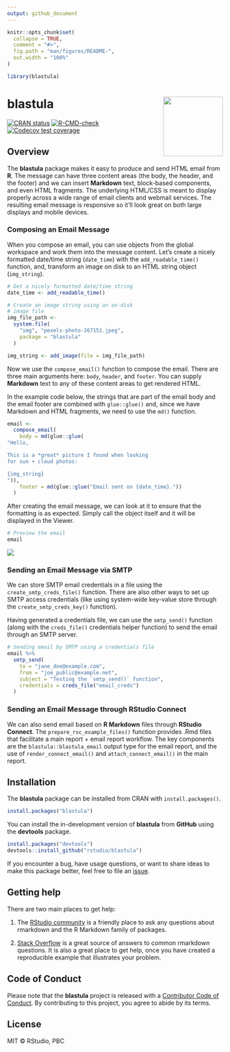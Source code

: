 ```yaml
---
output: github_document
---
```


<!-- README.md is generated from README.Rmd. Please edit that file -->

```r
knitr::opts_chunk$set(
  collapse = TRUE,
  comment = "#>",
  fig.path = "man/figures/README-",
  out.width = "100%"
)
```

```r
library(blastula)
```

# blastula <a href='https://rstudio.github.io/blastula'><img src='man/figures/logo.svg' align="right" height="139" /></a>

[![CRAN status](https://www.r-pkg.org/badges/version/blastula)](https://CRAN.R-project.org/package=blastula)
[![R-CMD-check](https://github.com/rstudio/blastula/workflows/R-CMD-check/badge.svg)](https://github.com/rstudio/blastula/actions)
[![Codecov test coverage](https://codecov.io/gh/rstudio/blastula/branch/master/graph/badge.svg)](https://codecov.io/gh/rstudio/blastula?branch=master)

## Overview

The **blastula** package makes it easy to produce and send HTML email from **R**. The message can have three content areas (the body, the header, and the footer) and we can insert **Markdown** text, block-based components, and even HTML fragments. The underlying HTML/CSS is meant to display properly across a wide range of email clients and webmail services. The resulting email message is responsive so it'll look great on both large displays and mobile devices.

### Composing an Email Message

When you compose an email, you can use objects from the global workspace and work them into the message content. Let's create a nicely formatted date/time string (`date_time`) with the `add_readable_time()` function, and, transform an image on disk to an HTML string object (`img_string`).

```r
# Get a nicely formatted date/time string
date_time <- add_readable_time()

# Create an image string using an on-disk
# image file
img_file_path <-
  system.file(
    "img", "pexels-photo-267151.jpeg",
    package = "blastula"
  )

img_string <- add_image(file = img_file_path)
```

Now we use the `compose_email()` function to compose the email. There are three main arguments here: `body`, `header`, and `footer`. You can supply **Markdown** text to any of these content areas to get rendered HTML.

In the example code below, the strings that are part of the email body and the email footer are combined with `glue::glue()` and, since we have Markdown and HTML fragments, we need to use the `md()` function.

```r
email <-
  compose_email(
    body = md(glue::glue(
"Hello,

This is a *great* picture I found when looking
for sun + cloud photos:

{img_string}
")),
    footer = md(glue::glue("Email sent on {date_time}."))
  )
```

After creating the email message, we can look at it to ensure that the formatting is as expected. Simply call the object itself and it will be displayed in the Viewer.

```r
# Preview the email
email
```

<img src="man/figures/rstudio_preview_email.png">

### Sending an Email Message via SMTP

We can store SMTP email credentials in a file using the `create_smtp_creds_file()` function. There are also other ways to set up SMTP access credentials (like using system-wide key-value store through the `create_smtp_creds_key()` function).

Having generated a credentials file, we can use the `smtp_send()` function (along with the `creds_file()` credentials helper function) to send the email through an SMTP server.

```r
# Sending email by SMTP using a credentials file
email %>%
  smtp_send(
    to = "jane_doe@example.com",
    from = "joe_public@example.net",
    subject = "Testing the `smtp_send()` function",
    credentials = creds_file("email_creds")
  )
```

### Sending an Email Message through RStudio Connect

We can also send email based on **R Markdown** files through **RStudio Connect**. The `prepare_rsc_example_files()` function provides .Rmd files that facilitate a main report + email report workflow. The key components are the `blastula::blastula_email` output type for the email report, and the use of `render_connect_email()` and `attach_connect_email()` in the main report.

## Installation

The **blastula** package can be installed from CRAN with `install.packages()`.

```r
install.packages("blastula")
```

You can install the in-development version of **blastula** from **GitHub** using the **devtools** package.

```r
install.packages("devtools")
devtools::install_github("rstudio/blastula")
```

If you encounter a bug, have usage questions, or want to share ideas to make this package better, feel free to file an [issue](https://github.com/rich-iannone/blastula/issues).

## Getting help

There are two main places to get help:

1. The [RStudio community](https://community.rstudio.com/c/R-Markdown/10) is a friendly place to ask any questions about rmarkdown and the R Markdown family of packages.

1. [Stack Overflow](https://stackoverflow.com/questions/tagged/r-markdown) is a great source of answers to common rmarkdown questions. It is also a great place to get help, once you have created a reproducible example that illustrates your problem.

## Code of Conduct
  
Please note that the **blastula** project is released with a [Contributor Code of Conduct](https://pkgs.rstudio.com/blastula/CODE_OF_CONDUCT.html). By contributing to this project, you agree to abide by its terms.

## License

MIT &copy; RStudio, PBC
